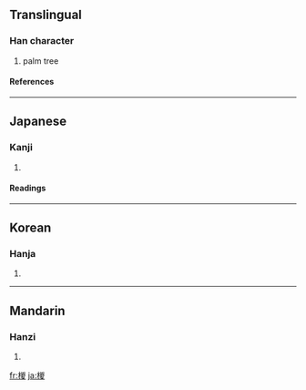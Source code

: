 {{see|棕}}

==Translingual==
===Han character===
{{Han char|rn=75|rad=木|as=09|sn=13|four=|canj=木山金水 (DUCE)}}
# palm tree
====References====
{{Han ref|kx=0537.260|dkj=15078|dj=0925.100|hdz=21253.060|uh=6936|ud=26934}}

----
==Japanese==
===Kanji===
{{ja-kanji|grade=|rs=木09}}
# {{defn|Japanese}} 
====Readings====
{{ja-readings|on=[[しゅ]] (shu), [[そう]] (sō)|kun=}}

----
==Korean==
===Hanja===
{{ko-hanja|hangeul=종|eumhun=|rv=jong|mr=chong|y=cong}}
# {{defn|Korean}}

----
==Mandarin==
===Hanzi===
{{cmn-hanzi|pin=[[hán]] ([[han2]]), [[zōng]] ([[zong1]])|wg=han<sup>2</sup>, tsung<sup>1</sup>}}
# {{defn|Mandarin}}

[[fr:椶]]
[[ja:椶]]